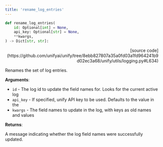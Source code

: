 ```yaml
---
title: 'rename_log_entries'
---
```


```python
def rename_log_entries(
    id: Optional[int] = None,
    api_key: Optional[str] = None,
    **kwargs,
) -> Dict[str, str]:
```

<p align="right">[source code](https://github.com/unifyai/unify/tree/8ebb827807a35a0fd03a1fd964241b9d02ec3a68/unify/utils/logging.py#L634)</p>

Renames the set of log entries.

**Arguments**:

- `id` - The log id to update the field names for. Looks for the current active log
- `api_key` - If specified, unify API key to be used. Defaults to the value in the
- `kwargs` - The field names to update in the log, with keys as old names and values



**Returns**:

A message indicating whether the log field names were successfully updated.